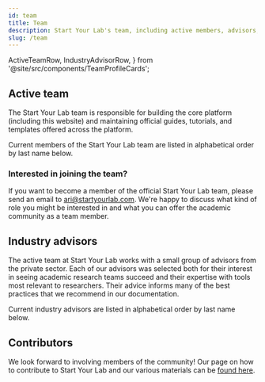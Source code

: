 ```yaml
---
id: team
title: Team
description: Start Your Lab's team, including active members, advisors, and contributors
slug: /team
---
```


  ActiveTeamRow,
  IndustryAdvisorRow,
} from '@site/src/components/TeamProfileCards';

## Active team

The Start Your Lab team is responsible for building the core platform (including this website) and maintaining official guides, tutorials, and templates offered across the platform.

Current members of the Start Your Lab team are listed in alphabetical order by last name below.

<ActiveTeamRow />

### Interested in joining the team?

If you want to become a member of the official Start Your Lab team, please send an email to [ari@startyourlab.com](mailto:ari@startyourlab.com). We're happy to discuss what kind of role you might be interested in and what you can offer the academic community as a team member.

## Industry advisors

The active team at Start Your Lab works with a small group of advisors from the private sector. Each of our advisors was selected both for their interest in seeing academic research teams succeed and their expertise with tools most relevant to researchers. Their advice informs many of the best practices that we recommend in our documentation.

Current industry advisors are listed in alphabetical order by last name below.

<IndustryAdvisorRow />

## Contributors

We look forward to involving members of the community! Our page on how to contribute
to Start Your Lab and our various materials can be [found here](/community/contributing).
